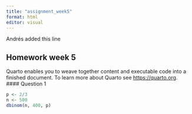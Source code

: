 ```yaml
---
title: "assignment_week5"
format: html
editor: visual
---
```


Andrés added this line

## Homework week 5

Quarto enables you to weave together content and executable code into a finished document. To learn more about Quarto see <https://quarto.org>. \#### Question 1

```r
p <- 2/3
n <- 500
dbinom(n, 400, p)
```

```r

```

```r



```

```r

```

```r

```

```r

```

```r

```
